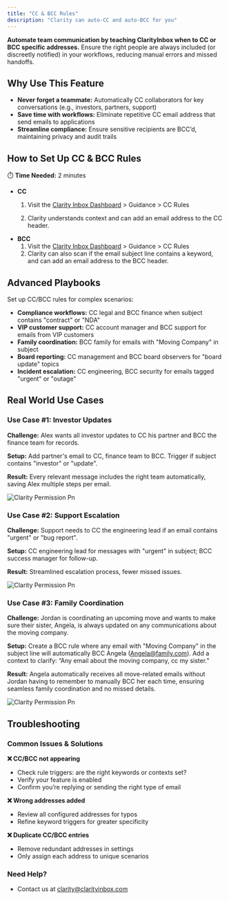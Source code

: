 ```yaml
---
title: "CC & BCC Rules"
description: "Clarity can auto-CC and auto-BCC for you"
---
```


**Automate team communication by teaching ClarityInbox when to CC or BCC specific addresses.** Ensure the right people are always included (or discreetly notified) in your workflows, reducing manual errors and missed handoffs.

## Why Use This Feature

- **Never forget a teammate:** Automatically CC collaborators for key conversations (e.g., investors, partners, support)
- **Save time with workflows:** Eliminate repetitive CC email address that send emails to applications
- **Streamline compliance:** Ensure sensitive recipients are BCC’d, maintaining privacy and audit trails



## How to Set Up CC & BCC Rules

⏱️ **Time Needed:** 2 minutes

- **CC**
  1. Visit the [Clarity Inbox Dashboard](https://app.clarityinbox.com/dashboard) \> Guidance \> CC Rules 


  2. Clarity understands context and can add an email address to the CC header.
- **BCC**
  1. Visit the [Clarity Inbox Dashboard](https://app.clarityinbox.com/dashboard) \> Guidance \> CC Rules 
  2. Clarity can also scan if the email subject line contains a keyword, and can add an email address to the BCC header.


## Advanced Playbooks

Set up CC/BCC rules for complex scenarios:

- **Compliance workflows:** CC legal and BCC finance when subject contains "contract" or "NDA"
- **VIP customer support:** CC account manager and BCC support for emails from VIP customers
- **Family coordination:** BCC family for emails with "Moving Company" in subject
- **Board reporting:** CC management and BCC board observers for "board update" topics
- **Incident escalation:** CC engineering, BCC security for emails tagged "urgent" or "outage"



## Real World Use Cases

### Use Case #1: Investor Updates

**Challenge:** Alex wants all investor updates to CC his partner and BCC the finance team for records.

**Setup:** Add partner's email to CC, finance team to BCC. Trigger if subject contains "investor" or "update".

**Result:** Every relevant message includes the right team automatically, saving Alex multiple steps per email.


![Clarity Permission Pn](/images/CCBCC.png)

### Use Case #2: Support Escalation

**Challenge:** Support needs to CC the engineering lead if an email contains "urgent" or "bug report".

**Setup:** CC engineering lead for messages with "urgent" in subject; BCC success manager for follow-up.

**Result:** Streamlined escalation process, fewer missed issues.

![Clarity Permission Pn](/images/CC-rule.png)

### Use Case #3: Family Coordination

**Challenge:** Jordan is coordinating an upcoming move and wants to make sure their sister, Angela, is always updated on any communications about the moving company.

**Setup:** Create a BCC rule where any email with "Moving Company" in the subject line will automatically BCC Angela (Angela@family.com). Add a context to clarify: “Any email about the moving company, cc my sister.”

**Result:** Angela automatically receives all move-related emails without Jordan having to remember to manually BCC her each time, ensuring seamless family coordination and no missed details.

![Clarity Permission Pn](/images/BCC-rule.png)

## Troubleshooting

### Common Issues & Solutions

**❌ CC/BCC not appearing**

- Check rule triggers: are the right keywords or contexts set?
- Verify your feature is enabled
- Confirm you’re replying or sending the right type of email

**❌ Wrong addresses added**

- Review all configured addresses for typos
- Refine keyword triggers for greater specificity

**❌ Duplicate CC/BCC entries**

- Remove redundant addresses in settings
- Only assign each address to unique scenarios


### Need Help?

- Contact us at [clarity@clarityinbox.com](mailto:clarity@clarityinbox.com)
